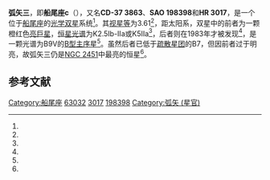 {{Starbox begin
| name=c 弧矢三 }}
{{Starbox image
| image = [[File:NGC_2451_a.jpg|250px]]
| caption = 疏散星团NGC 2451，弧矢三为该星团中最亮的恒星
}}
{{Starbox image
 | image=
{{Location mark
|image=Puppis constellation map.svg|float=center|width=280
|alt=|label=|position=right
|mark=Red circle.svg|mark_width=12|mark_link=Beta Centauri|x=447|y=835
}}
|caption=弧矢三于船尾座中的位置（红圈所示）
}}
{{Starbox observe
| epoch=J2000
| 星官 =  [[井宿|井宿]] [[弧矢|弧矢]]
| ra={{RA|07|45|15.29642}}<ref name="vanLeeuwen2007">{{cite journal
 | first=F. | last=van Leeuwen
 | title=Validation of the new Hipparcos reduction
 | journal=Astronomy and Astrophysics
 | volume=474 | issue=2 | pages=653–664
 | date=November 2007 | bibcode=2007A&A...474..653V
 | doi=10.1051/0004-6361:20078357 | arxiv=0708.1752}}</ref>
| dec={{DEC|-37|58|06.8998}}<ref name="vanLeeuwen2007"/>
| appmag_v=3.61<ref name="Ducati2002">{{cite journal|bibcode=2002yCat.2237....0D|title=VizieR Online Data Catalog: Catalogue of Stellar Photometry in Johnson's 11-color system|journal=CDS/ADC Collection of Electronic Catalogues|volume=2237|pages=0|author1=Ducati|first1=J. R.|year=2002}}</ref>
| constell=[[船尾座|船尾座]] }}
{{Starbox character
| class=K2.5Ib-IIa（K5IIa） + B9V<ref name="Eggleton2008">{{cite journal
 | last1=Eggleton | first1=P. P.
 | last2=Tokovinin | first2=A. A.
 | title=A catalogue of multiplicity among bright stellar systems
 | journal=[[皇家天文學會月報|皇家天文學會月報]]
 | volume=389 | issue=2 | pages=869–879 | date=2008-09
 | doi=10.1111/j.1365-2966.2008.13596.x
 | bibcode=2008MNRAS.389..869E
 | arxiv=0806.2878
}}</ref>
| u-b=1.72
| b-v=1.73
| appmag_2_passband=U
| appmag_2=7.06<ref name="Ducati2002"/>
| appmag_3_passband=B
| appmag_3=5.34<ref name="Ducati2002"/>
| appmag_4_passband=R
| appmag_4=2.26<ref name="Ducati2002"/>
| appmag_5_passband=I
| appmag_5=1.26<ref name="Ducati2002"/>
| appmag_6_passband=J
| appmag_6=0.68<ref name="Ducati2002"/>
| appmag_7_passband=H
| appmag_7=-0.075 ± 0.220<ref name="2MASS">{{cite journal|bibcode=2003yCat.2246....0C|title=VizieR Online Data Catalog: 2MASS All-Sky Catalog of Point Sources (Cutri+ 2003)|journal=VizieR On-line Data Catalog: II/246. Originally Published In: 2003yCat.2246....0C|volume=2246|pages=0|author1=Cutri|first1=R. M.|last2=Skrutskie|first2=M. F.|last3=Van Dyk|first3=S.|last4=Beichman|first4=C. A.|last5=Carpenter|first5=J. M.|last6=Chester|first6=T.|last7=Cambresy|first7=L.|last8=Evans|first8=T.|last9=Fowler|first9=J.|last10=Gizis|first10=J.|last11=Howard|first11=E.|last12=Huchra|first12=J.|last13=Jarrett|first13=T.|last14=Kopan|first14=E. L.|last15=Kirkpatrick|first15=J. D.|last16=Light|first16=R. M.|last17=Marsh|first17=K. A.|last18=McCallon|first18=H.|last19=Schneider|first19=S.|last20=Stiening|first20=R.|last21=Sykes|first21=M.|last22=Weinberg|first22=M.|last23=Wheaton|first23=W. A.|last24=Wheelock|first24=S.|last25=Zacarias|first25=N.|year=2003}}</ref>
| appmag_8_passband=K
| appmag_8=-0.47<ref name="2MASS"/>
| variable= }}
{{Starbox astrometry
| radial_v=16.83 ± 0.14<ref name="MermilliodMayor2008">{{citation | last1=Mermilliod | first1=J. C. | last2=Mayor | first2=M. | last3=Udry | first3=S. | title=Red giants in open clusters. XIV. Mean radial velocities for 1309 stars and 166 open clusters | journal=Astronomy and Astrophysics | volume=485 | issue=1 | pages=303–314 | date=2008 | doi=10.1051/0004-6361:200809664 | url=https://www.aanda.org/articles/aa/pdf/2008/25/aa09664-08.pdf | bibcode=2008A&A...485..303M | accessdate=2019-07-16 | archive-date=2022-06-20 | archive-url=https://web.archive.org/web/20220620114607/https://www.aanda.org/articles/aa/pdf/2008/25/aa09664-08.pdf }}</ref>
| prop_mo_ra=-10.18±0.18<ref name="vanLeeuwen2007"/>
| prop_mo_dec=6.34±0.21<ref name="vanLeeuwen2007"/>
| parallax=2.88
| p_error=0.19
| parallax_footnote=<ref name="vanLeeuwen2007"/> }}
{{Starbox detail
| mass=
| radius=
| luminosity=
| gravity=
| temperature=B:10,200 ± 300<ref name="GrooteReimers1983">{{cite journal |last1=Groote |first1=D. |last2=Reimers |first2=D. |title=Detection of a late B star companion of the bright cluster giant c Pup = HD 63032 |url=https://archive.org/details/sim_astronomy-and-astrophysics_1983-03_119_2/page/319 |journal=Astronomy and Astrophysics |volume=119 |issue=2 |pages=319–320 |date=1983 |bibcode=1983A&A...119..319G}}</ref>
| metal=
| rotation=
| age= }}
{{Starbox catalog
| names= [[波恩星表|CD]]-37 3863, [[波恩星表|CPD]]-37 1558, [[HD星表|HD]] 63032, [[依巴谷卫星|HIP]] 37819, [[亮星星表|HR]] 3017, [[SAO星表|SAO]] 198398 }}
{{Starbox reference
| Simbad=HIP+37819
}}
{{Starbox end}}
'''弧矢三'''，即'''船尾座c'''（{{lang-en|c Puppis}}），又名'''CD-37 3863'''、'''SAO 198398'''和'''HR 3017'''，是一个位于[[船尾座|船尾座]]的[[光学双星|光学双星]]系统<ref name="Eggleton2008"/>。其[[视星等|视星等]]为3.61<ref name="Ducati2002"/>，距太阳系{{convert|347|pc|ly}}，双星中的前者为一颗橙红色[[亮巨星|亮巨星]]，[[恒星光谱|恒星光谱]]为K2.5Ib-IIa或K5IIa<ref name="Eggleton2008"/>，后者则在1983年才被发现<ref name="GrooteReimers1983"/>，是一颗光谱为B9V的[[B型主序星|B型主序星]]<ref name="Eggleton2008"/>。虽然后者已低于[[疏散星团|疏散星团]]的{{tsl|en|Turnoff point||关闭点}}B7，但因前者过于明亮，故弧矢三仍是[[NGC_2451|NGC 2451]]中最亮的恒星<ref name="GrooteReimers1983"/>。

== 参考文献 ==
{{reflist}}

{{船尾座恒星}}
{{星官|弧矢|9|32}}

[[Category:船尾座|Category:船尾座]]
[[Category:HD和HDE天體|63032]]
[[Category:HR天體|3017]]
[[Category:SAO天體|198398]]
[[Category:弧矢_(星官)|Category:弧矢 (星官)]]
